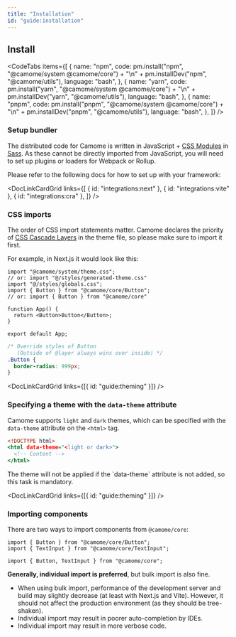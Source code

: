 ```yaml
---
title: "Installation"
id: "guide:installation"
---
```


## Install

<CodeTabs
  items={[
    {
      name: "npm",
      code:
        pm.install("npm", "@camome/system @camome/core") +
        "\n" +
        pm.installDev("npm", "@camome/utils"),
      language: "bash",
    },
    {
      name: "yarn",
      code:
        pm.install("yarn", "@camome/system @camome/core") +
        "\n" +
        pm.installDev("yarn", "@camome/utils"),
      language: "bash",
    },
    {
      name: "pnpm",
      code:
        pm.install("pnpm", "@camome/system @camome/core") +
        "\n" +
        pm.installDev("pnpm", "@camome/utils"),
      language: "bash",
    },
  ]}
/>

### Setup bundler

The distributed code for Camome is written in JavaScript + [CSS Modules](https://github.com/css-modules/css-modules) in [Sass](https://sass-lang.com/). As these cannot be directly imported from JavaScript, you will need to set up plugins or loaders for Webpack or Rollup.

Please refer to the following docs for how to set up with your framework:

<DocLinkCardGrid
  links={[
    { id: "integrations:next" },
    { id: "integrations:vite" },
    { id: "integrations:cra" },
  ]}
/>

### CSS imports

The order of CSS import statements matter. Camome declares the priority of [CSS Cascade Layers](https://developer.mozilla.org/ja/docs/Web/CSS/@layer) in the theme file, so please make sure to import it first.

For example, in Next.js it would look like this:

```tsx:_app.tsx
import "@camome/system/theme.css";
// or: import "@/styles/generated-theme.css"
import "@/styles/globals.css";
import { Button } from "@camome/core/Button";
// or: import { Button } from "@camome/core"

function App() {
  return <Button>Button</Button>;
}

export default App;
```

```css:globals.css
/* Override styles of Button
   (Outside of @layer always wins over inside) */
.Button {
  border-radius: 999px;
}
```

<DocLinkCardGrid links={[{ id: "guide:theming" }]} />

### Specifying a theme with the `data-theme` attribute

Camome supports `light` and `dark` themes, which can be specified with the `data-theme` attribute on the `<html>` tag.

```html:index.html
<!DOCTYPE html>
<html data-theme="<light or dark>">
  <!-- Content -->
</html>
```

<Message status="warn">
  The theme will not be applied if the `data-theme` attribute is not added, so
  this task is mandatory.
</Message>

<DocLinkCardGrid links={[{ id: "guide:theming" }]} />

### Importing components

There are two ways to import components from `@camome/core`:

```tsx:individual-import.tsx
import { Button } from "@camome/core/Button";
import { TextInput } from "@camome/core/TextInput";
```

```tsx:bulk-import.tsx
import { Button, TextInput } from "@camome/core";
```

**Generally, individual import is preferred**, but bulk import is also fine.

- When using bulk import, performance of the development server and build may slightly decrease (at least with Next.js and Vite). However, it should not affect the production environment (as they should be tree-shaken).
- Individual import may result in poorer auto-completion by IDEs.
- Individual import may result in more verbose code.
